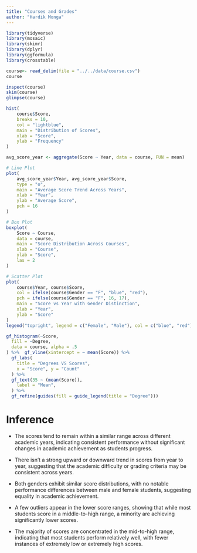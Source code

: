 ```yaml
---
title: "Courses and Grades"
author: "Hardik Monga"
---
```


```r
library(tidyverse)
library(mosaic)
library(skimr)
library(dplyr)
library(ggformula)
library(crosstable)
```

```r
course<- read_delim(file = "../../data/course.csv")
course

inspect(course)
skim(course)
glimpse(course)
```

```r
hist(
    course$Score,
    breaks = 10,
    col = "lightblue",
    main = "Distribution of Scores",
    xlab = "Score",
    ylab = "Frequency"
)

```

```r
avg_score_year <- aggregate(Score ~ Year, data = course, FUN = mean)

# Line Plot
plot(
    avg_score_year$Year, avg_score_year$Score,
    type = "o",
    main = "Average Score Trend Across Years",
    xlab = "Year",
    ylab = "Average Score",
    pch = 16
)
```

```r
# Box Plot
boxplot(
    Score ~ Course,
    data = course,
    main = "Score Distribution Across Courses",
    xlab = "Course",
    ylab = "Score",
    las = 2
)

```

```r
# Scatter Plot
plot(
    course$Year, course$Score,
    col = ifelse(course$Gender == "F", "blue", "red"),
    pch = ifelse(course$Gender == "F", 16, 17),
    main = "Score vs Year with Gender Distinction",
    xlab = "Year",
    ylab = "Score"
)
legend("topright", legend = c("Female", "Male"), col = c("blue", "red"), pch = c(16, 17))

```

```r
gf_histogram(~Score,
  fill = ~Degree,
  data = course, alpha = .5
) %>%  gf_vline(xintercept = ~ mean(Score)) %>%
  gf_labs(
    title = "Degrees VS Scores",
    x = "Score", y = "Count"
  ) %>%
  gf_text(35 ~ (mean(Score)),
    label = "Mean",
  ) %>%
  gf_refine(guides(fill = guide_legend(title = "Degree")))

```

# Inference

-   The scores tend to remain within a similar range across different academic years, indicating consistent performance without significant changes in academic achievement as students progress.

<!-- -->

-   There isn’t a strong upward or downward trend in scores from year to year, suggesting that the academic difficulty or grading criteria may be consistent across years.

-   Both genders exhibit similar score distributions, with no notable performance differences between male and female students, suggesting equality in academic achievement.

-   A few outliers appear in the lower score ranges, showing that while most students score in a middle-to-high range, a minority are achieving significantly lower scores.

-   The majority of scores are concentrated in the mid-to-high range, indicating that most students perform relatively well, with fewer instances of extremely low or extremely high scores.
